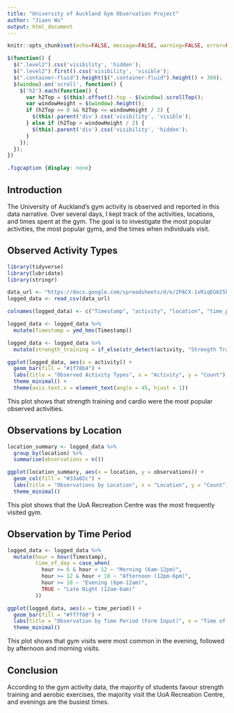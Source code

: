 ```yaml
---
title: "University of Auckland Gym Observation Project"
author: "Jiaen Wu"
output: html_document
---
```


<script src="https://code.jquery.com/jquery-3.7.1.min.js" integrity="sha256-/JqT3SQfawRcv/BIHPThkBvs0OEvtFFmqPF/lYI/Cxo=" crossorigin="anonymous"></script>

```r
knitr::opts_chunk$set(echo=FALSE, message=FALSE, warning=FALSE, error=FALSE)

```

```js
$(function() {
  $(".level2").css('visibility', 'hidden');
  $(".level2").first().css('visibility', 'visible');
  $(".container-fluid").height($(".container-fluid").height() + 300);
  $(window).on('scroll', function() {
    $('h2').each(function() {
      var h2Top = $(this).offset().top - $(window).scrollTop();
      var windowHeight = $(window).height();
      if (h2Top >= 0 && h2Top <= windowHeight / 2) {
        $(this).parent('div').css('visibility', 'visible');
      } else if (h2Top > windowHeight / 2) {
        $(this).parent('div').css('visibility', 'hidden');
      }
    });
  });
})
```

```css
.figcaption {display: none}
```

## Introduction
The University of Auckland's gym activity is observed and reported in this data narrative. Over several days, I kept track of the activities, locations, and times spent at the gym. The goal is to investigate the most popular activities, the most popular gyms, and the times when individuals visit.


## Observed Activity Types

```r

library(tidyverse)
library(lubridate)
library(stringr)

data_url <- "https://docs.google.com/spreadsheets/d/e/2PACX-1vRiqEG6I5hXeg7G_AUod36rHLdspdr5f_EtcdSmT8Z6ztN7D6iJzCp4HL_4Q7Ety9g-i9l6UKqIW8rc/pub?output=csv"
logged_data <- read_csv(data_url)

colnames(logged_data) <- c("Timestamp", "activity", "location", "time_period")

logged_data <- logged_data %>%
  mutate(Timestamp = ymd_hms(Timestamp))

logged_data <- logged_data %>%
  mutate(strength_training = if_else(str_detect(activity, "Strength Training"), "Yes", "No"))

ggplot(logged_data, aes(x = activity)) +
  geom_bar(fill = "#1f78b4") +
  labs(title = "Observed Activity Types", x = "Activity", y = "Count") +
  theme_minimal() +
  theme(axis.text.x = element_text(angle = 45, hjust = 1))
```

This plot shows that strength training and cardio were the most popular observed activities.

## Observations by Location
```r

location_summary <- logged_data %>%
  group_by(location) %>%
  summarise(observations = n())

ggplot(location_summary, aes(x = location, y = observations)) +
  geom_col(fill = "#33a02c") +
  labs(title = "Observations by Location", x = "Location", y = "Count") +
  theme_minimal()
```

This plot shows that the UoA Recreation Centre was the most frequently visited gym.



## Observation by Time Period

```r

logged_data <- logged_data %>%
  mutate(hour = hour(Timestamp),
         time_of_day = case_when(
           hour >= 6 & hour < 12 ~ "Morning (6am-12pm)",
           hour >= 12 & hour < 18 ~ "Afternoon (12pm-6pm)",
           hour >= 18 ~ "Evening (6pm-12am)",
           TRUE ~ "Late Night (12am-6am)"
         ))

ggplot(logged_data, aes(x = time_period)) +
  geom_bar(fill = "#ff7f00") +
  labs(title = "Observation by Time Period (Form Input)", x = "Time of Day", y = "Count") +
  theme_minimal()

```

This plot shows that gym visits were most common in the evening, followed by afternoon and morning visits.

## Conclusion
According to the gym activity data, the majority of students favour strength training and aerobic exercises, the majority visit the UoA Recreation Centre, and evenings are the busiest times.





